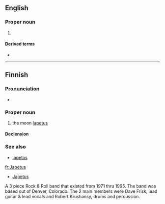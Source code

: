 ==English==

===Proper noun===
{{en-proper noun}}

# {{alternative spelling of|Iapetus|lang=en}}

====Derived terms====
* {{l|en|Japetian}}

----

==Finnish==
{{wikipedia|lang=fi}}

===Pronunciation===
* {{hyphenation|Ja|pe|tus|lang=fi}}

===Proper noun===
{{fi-noun|proper=true}}

# {{lb|fi|astronomy}} the moon [[Iapetus]]

====Declension====
{{fi-decl-vastaus|n=sg|Japetu|a}}

===See also===
* [[Iapetos]]

[[fr:Japetus]]
  
* [[Japetus]]

A 3 piece Rock & Roll band that existed from 1971 thru 1995. The band was based out of Denver, Colorado. The 2 main members were Dave Frisk, lead guitar & lead vocals and Robert Krushansy, drums and percussion.